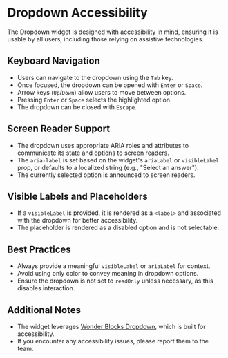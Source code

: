 
<Meta title="Widgets/Dropdown/Accessibility" />

# Dropdown Accessibility

The Dropdown widget is designed with accessibility in mind, ensuring it is usable by all users, including those relying on assistive technologies.

## Keyboard Navigation

-   Users can navigate to the dropdown using the `Tab` key.
-   Once focused, the dropdown can be opened with `Enter` or `Space`.
-   Arrow keys (`Up`/`Down`) allow users to move between options.
-   Pressing `Enter` or `Space` selects the highlighted option.
-   The dropdown can be closed with `Escape`.

## Screen Reader Support

-   The dropdown uses appropriate ARIA roles and attributes to communicate its state and options to screen readers.
-   The `aria-label` is set based on the widget's `ariaLabel` or `visibleLabel` prop, or defaults to a localized string (e.g., "Select an answer").
-   The currently selected option is announced to screen readers.

## Visible Labels and Placeholders

-   If a `visibleLabel` is provided, it is rendered as a `<label>` and associated with the dropdown for better accessibility.
-   The placeholder is rendered as a disabled option and is not selectable.

## Best Practices

-   Always provide a meaningful `visibleLabel` or `ariaLabel` for context.
-   Avoid using only color to convey meaning in dropdown options.
-   Ensure the dropdown is not set to `readOnly` unless necessary, as this disables interaction.

## Additional Notes

-   The widget leverages [Wonder Blocks Dropdown](https://github.com/Khan/wonder-blocks/tree/main/packages/wonder-blocks-dropdown), which is built for accessibility.
-   If you encounter any accessibility issues, please report them to the team.
